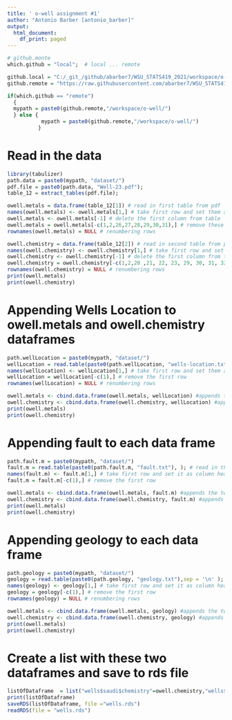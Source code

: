 ```yaml
---
title: ' o-well assignment #1'
author: "Antonio Barber [antonio_barber]"
output:
  html_document:
    df_print: paged
---
```

<style type="text/css">
.main-container {
  max-width: 1800px;
  margin-left: auto;
  margin-right: auto;
}
</style>
```r
# github.monte
which.github = "local";  # local ... remote 

github.local = "C:/_git_/github/abarber7/WSU_STATS419_2021/workspace/o-well";
github.remote = "https://raw.githubusercontent.com/abarber7/WSU_STATS419_2021/main/";

if(which.github == "remote")
  {
  mypath = paste0(github.remote,"/workspace/o-well/")
  } else {
           mypath = paste0(github.remote,"/workspace/o-well/")
          }
```

# Read in the data
```r
library(tabulizer)
path.data = paste0(mypath, "dataset/")
pdf.file = paste0(path.data, "Well-23.pdf");
table_12 = extract_tables(pdf.file);

owell.metals = data.frame(table_12[1]) # read in first table from pdf
names(owell.metals) <- owell.metals[1,] # take first row and set them as column headers
owell.metals <- owell.metals[-1] # delete the first column from table
owell.metals = owell.metals[-c(1,2,26,27,28,29,30,31),] # remove these rows
rownames(owell.metals) = NULL # renumbering rows

owell.chemistry = data.frame(table_12[2]) # read in second table from pdf
names(owell.chemistry) <- owell.chemistry[1,] # take first row and set them as column headers
owell.chemistry <- owell.chemistry[-1] # delete the first column from table
owell.chemistry = owell.chemistry[-c(1,2,20 ,21, 22, 23, 29, 30, 31, 32),] # remove these rows
rownames(owell.chemistry) = NULL # renumbering rows
print(owell.metals)
print(owell.chemistry)
```

# Appending Wells Location to owell.metals and owell.chemistry dataframes
```r
path.wellLocation = paste0(mypath, "dataset/")
wellLocation = read.table(paste0(path.wellLocation, "wells-location.txt"), sep = "|"); # read in the data from wells location txt file
names(wellLocation) <- wellLocation[1,] # take first row and set them as column headers
wellLocation = wellLocation[-c(1),] # remove the first row
rownames(wellLocation) = NULL # renumbering rows

owell.metals <- cbind.data.frame(owell.metals, wellLocation) #appends the two data frames
owell.chemistry <- cbind.data.frame(owell.chemistry, wellLocation) #appends the two data frames
print(owell.metals)
print(owell.chemistry)
```

# Appending fault to each data frame
```r
path.fault.m = paste0(mypath, "dataset/")
fault.m = read.table(paste0(path.fault.m, "fault.txt"), ); # read in the data from wells location txt file
names(fault.m) <- fault.m[1,] # take first row and set it as column headers
fault.m = fault.m[-c(1),] # remove the first row

owell.metals <- cbind.data.frame(owell.metals, fault.m) #appends the two data frames
owell.chemistry <- cbind.data.frame(owell.chemistry, fault.m) #appends the two data frames
print(owell.metals)
print(owell.chemistry)
```

# Appending geology to each data frame
```r
path.geology = paste0(mypath, "dataset/")
geology = read.table(paste0(path.geology, "geology.txt"),sep = '\n' ); # read in the data from wells location txt file
names(geology) <- geology[1,] # take first row and set it as column headers
geology = geology[-c(1),] # remove the first row
rownames(geology) = NULL # renumbering rows

owell.metals <- cbind.data.frame(owell.metals, geology) #appends the two data frames
owell.chemistry <- cbind.data.frame(owell.chemistry, geology) #appends the two data frames
print(owell.metals)
print(owell.chemistry)
```

# Create a list with these two dataframes and save to rds file
```r
listOfDataframe  = list("wells$saudi$chemistry"=owell.chemistry,"wells$saudi$metals"=owell.metals)
print(listOfDataframe)
saveRDS(listOfDataframe, file ="wells.rds")
readRDS(file = "wells.rds")
```
